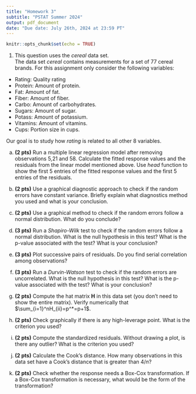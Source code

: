 ```yaml
---
title: "Homework 3"
subtitle: "PSTAT Summer 2024"
output: pdf_document
date: "Due date: July 26th, 2024 at 23:59 PT"
---
```


```r
knitr::opts_chunk$set(echo = TRUE)
```

1. This question uses the *cereal* data set.
\
The data set *cereal* contains measurements for a set of $77$ cereal brands. For this assignment only consider the following variables:

- Rating: Quality rating
- Protein: Amount of protein. 
- Fat: Amount of fat.
- Fiber: Amount of fiber.
- Carbo: Amount of carbohydrates.
- Sugars: Amount of sugar.
- Potass: Amount of potassium. 
- Vitamins: Amount of vitamins.
- Cups: Portion size in cups.

Our goal is to study how *rating* is related to all other 8 variables.\

(a) **(2 pts)** Run a multiple linear regression model after removing observations 5,21 and 58. Calculate the fitted response values and the residuals from the linear model mentioned above. Use *head* function to show the first 5 entries of the fitted response values and the first 5 entries of the residuals.\

(b) **(2 pts)** Use a graphical diagnostic approach to check if the random errors have constant variance. Briefly explain what diagnostics method you used and what is your conclusion.\

(c) **(2 pts)** Use a graphical method to check if the random errors follow a normal distribution. What do you conclude?\

(d) **(3 pts)** Run a *Shapiro-Wilk* test to check if the random errors follow a normal distribution. What is the null hypothesis in this test? What is the p-value associated with the test? What is your conclusion?\

(e) **(3 pts)** Plot successive pairs of residuals. Do you find serial correlation among observations?\

(f) **(3 pts)** Run a *Durvin-Watson* test to check if the random errors are uncorrelated. What is the null hypothesis in this test? What is the p-value associated with the test? What is your conclusion?\

(g) **(2 pts)** Compute the hat matrix $\boldsymbol H$ in this data set (you don’t need to show the entire matrix). Verify numerically that $\sum_{i=1}^nH_{ii}=p^*=p+1$.\

(h) **(2 pts)** Check graphically if there is any high-leverage point. What is the criterion you used?\

(i) **(2 pts)** Compute the standardized residuals. Without drawing a plot, is there any outlier? What is the criterion you used?\

(j) **(2 pts)** Calculate the Cook's distance. How many observations in this data set have a Cook's distance that is greater than $4/n$?\

(k) **(2 pts)** Check whether the response needs a Box-Cox transformation. If a Box-Cox transformation is necessary, what would be the form of the transformation?\

